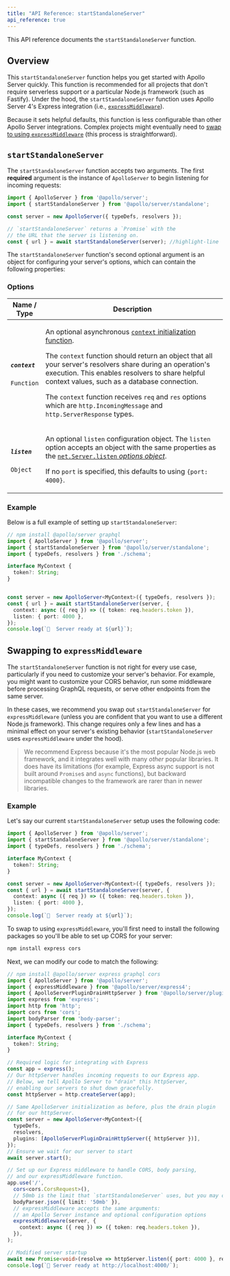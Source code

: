 ```yaml
---
title: "API Reference: startStandaloneServer"
api_reference: true
---
```



This API reference documents the `startStandaloneServer` function.

## Overview

This `startStandaloneServer` function helps you get started with Apollo Server quickly. This function is recommended for all projects that don't require serverless support or a particular Node.js framework (such as Fastify). Under the hood, the `startStandaloneServer` function uses Apollo Server 4's Express integration (i.e., [`expressMiddleware`](./express-middleware)).

Because it sets helpful defaults, this function is less configurable than other Apollo Server integrations. Complex projects might eventually need to [swap to using `expressMiddleware`](#swapping-to-expressmiddleware) (this process is straightforward).

## `startStandaloneServer`

<TopLevelAwait />

The `startStandaloneServer` function accepts two arguments. The first **required** argument is the instance of `ApolloServer` to begin listening for incoming requests:

<MultiCodeBlock>

```ts
import { ApolloServer } from '@apollo/server';
import { startStandaloneServer } from '@apollo/server/standalone';

const server = new ApolloServer({ typeDefs, resolvers });

// `startStandaloneServer` returns a `Promise` with the
// the URL that the server is listening on.
const { url } = await startStandaloneServer(server); //highlight-line
```

</MultiCodeBlock>

The `startStandaloneServer` function's second optional argument is an object for configuring your server's options, which can contain the following properties:

### Options

<table class="field-table">
  <thead>
    <tr>
      <th>Name /<br/>Type</th>
      <th>Description</th>
    </tr>
  </thead>

<tbody>
<tr>

<td>

  ##### `context`

  `Function`

</td>

<td>

An optional asynchronous [`context` initialization function](../data/context/#the-context-function).

The `context` function should return an object that all your server's resolvers share during an operation's execution. This enables resolvers to share helpful context values, such as a database connection.

The `context` function receives `req` and `res` options which are `http.IncomingMessage` and `http.ServerResponse` types.

</td>

</tr>

<tr>

<td>

  ##### `listen`

  `Object`

</td>

<td>

An optional `listen` configuration object. The `listen` option accepts an object with the same properties as the [`net.Server.listen` _options object_](https://nodejs.org/api/net.html#serverlistenoptions-callback).

If no `port` is specified, this defaults to using `{port: 4000}`.
</td>

</tr>

</tbody>
</table>

### Example

Below is a full example of setting up `startStandaloneServer`:

<MultiCodeBlock>

```ts
// npm install @apollo/server graphql
import { ApolloServer } from '@apollo/server';
import { startStandaloneServer } from '@apollo/server/standalone';
import { typeDefs, resolvers } from './schema';

interface MyContext {
  token?: String;
}


const server = new ApolloServer<MyContext>({ typeDefs, resolvers });
const { url } = await startStandaloneServer(server, {
  context: async ({ req }) => ({ token: req.headers.token }),
  listen: { port: 4000 },
});
console.log(`🚀  Server ready at ${url}`);
```

</MultiCodeBlock>

## Swapping to `expressMiddleware`

The `startStandaloneServer` function is not right for every use case, particularly if you need to customize your server's behavior. For example, you might want to customize your CORS behavior, run some middleware before processing GraphQL requests, or serve other endpoints from the same server.

In these cases, we recommend you swap out `startStandaloneServer` for `expressMiddleware` (unless you are confident that you want to use a different Node.js framework). This change requires only a few lines and has a minimal effect on your server's existing behavior (`startStandaloneServer` uses `expressMiddleware` under the hood).

> We recommend Express because it's the most popular Node.js web framework, and it integrates well with many _other_ popular libraries. It does have its limitations (for example, Express async support is not built around `Promise`s and `async` functions), but backward incompatible changes to the framework are rarer than in newer libraries.

### Example

Let's say our current `startStandaloneServer` setup uses the following code:

<MultiCodeBlock>

```ts
import { ApolloServer } from '@apollo/server';
import { startStandaloneServer } from '@apollo/server/standalone';
import { typeDefs, resolvers } from './schema';

interface MyContext {
  token?: String;
}

const server = new ApolloServer<MyContext>({ typeDefs, resolvers });
const { url } = await startStandaloneServer(server, {
  context: async ({ req }) => ({ token: req.headers.token }),
  listen: { port: 4000 },
});
console.log(`🚀  Server ready at ${url}`);
```
</MultiCodeBlock>

To swap to using `expressMiddleware`, you'll first need to install the following packages so you'll be able to set up CORS for your server:

```bash
npm install express cors
```

Next, we can modify our code to match the following:

<MultiCodeBlock>

```ts
// npm install @apollo/server express graphql cors
import { ApolloServer } from '@apollo/server';
import { expressMiddleware } from '@apollo/server/express4';
import { ApolloServerPluginDrainHttpServer } from '@apollo/server/plugin/drainHttpServer';
import express from 'express';
import http from 'http';
import cors from 'cors';
import bodyParser from 'body-parser';
import { typeDefs, resolvers } from './schema';

interface MyContext {
  token?: String;
}

// Required logic for integrating with Express
const app = express();
// Our httpServer handles incoming requests to our Express app.
// Below, we tell Apollo Server to "drain" this httpServer,
// enabling our servers to shut down gracefully.
const httpServer = http.createServer(app);

// Same ApolloServer initialization as before, plus the drain plugin
// for our httpServer.
const server = new ApolloServer<MyContext>({
  typeDefs,
  resolvers,
  plugins: [ApolloServerPluginDrainHttpServer({ httpServer })],
});
// Ensure we wait for our server to start
await server.start();

// Set up our Express middleware to handle CORS, body parsing,
// and our expressMiddleware function.
app.use('/',
  cors<cors.CorsRequest>(),
  // 50mb is the limit that `startStandaloneServer` uses, but you may configure this to suit your needs
  bodyParser.json({ limit: '50mb' }),
  // expressMiddleware accepts the same arguments:
  // an Apollo Server instance and optional configuration options
  expressMiddleware(server, {
    context: async ({ req }) => ({ token: req.headers.token }),
  }),
);

// Modified server startup
await new Promise<void>(resolve => httpServer.listen({ port: 4000 }, resolve));
console.log(`🚀 Server ready at http://localhost:4000/`);
```
</MultiCodeBlock>
